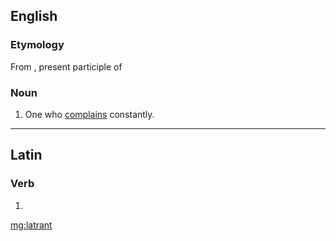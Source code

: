 ==English==

===Etymology===
From {{etyl|la|en}} {{term|latrans|lātrans|lang=la}}, present participle of {{term|latro|lātro|lang=la|bark, bay}}

===Noun===
{{en-noun}}

# {{obsolete}} One who [[complain]]s constantly.

----

==Latin==

===Verb===
{{la-verb-form|lātrant}}

# {{conjugation of|latro|lātrō|3|p|pres|act|ind|lang=la}}

[[mg:latrant]]